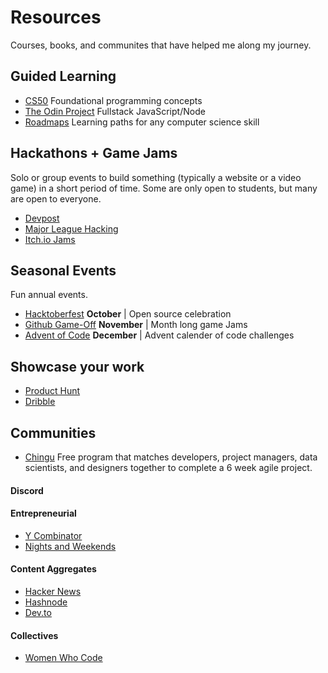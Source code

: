 # Resources

Courses, books, and communites that have helped me along my journey.

## Guided Learning

- [CS50]() Foundational programming concepts
- [The Odin Project]() Fullstack JavaScript/Node
- [Roadmaps](https://roadmaps.sh) Learning paths for any computer science skill

## Hackathons + Game Jams

Solo or group events to build something (typically a website or a video game) in a short period of time. Some are only open to students, but many are open to everyone.

- [Devpost]()
- [Major League Hacking]()
- [Itch.io Jams]()

## Seasonal Events

Fun annual events.

- [Hacktoberfest]() **October** | Open source celebration
- [Github Game-Off]() **November** | Month long game Jams
- [Advent of Code]() **December** | Advent calender of code challenges

## Showcase your work

- [Product Hunt]()
- [Dribble]()

## Communities

- [Chingu]() Free program that matches developers, project managers, data scientists, and designers together to complete a 6 week agile project.

#### Discord

#### Entrepreneurial

- [Y Combinator]()
- [Nights and Weekends]()

#### Content Aggregates

- [Hacker News]()
- [Hashnode]()
- [Dev.to]()

#### Collectives

- [Women Who Code]()

